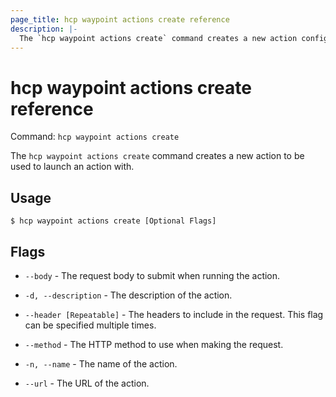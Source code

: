 ```yaml
---
page_title: hcp waypoint actions create reference
description: |-
  The `hcp waypoint actions create` command creates a new action configuration in HCP Waypoint.
---
```


# hcp waypoint actions create reference

Command: `hcp waypoint actions create` 

The `hcp waypoint actions create` command creates a new action to be used to
launch an action with.

## Usage

```shell-session
$ hcp waypoint actions create [Optional Flags]
```

## Flags

- `--body` - The request body to submit when running the action.

- `-d, --description` - The description of the action.

- `--header [Repeatable]` - The headers to include in the request. This flag can be specified multiple times.

- `--method` - The HTTP method to use when making the request.

- `-n, --name` - The name of the action.

- `--url` - The URL of the action.

